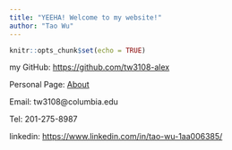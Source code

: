 ```yaml
---
title: "YEEHA! Welcome to my website!"
author: "Tao Wu"
---
```


```r
knitr::opts_chunk$set(echo = TRUE)
```


my GitHub: <https://github.com/tw3108-alex>

Personal Page: [About](about.html)

Email: tw3108@columbia.edu

Tel: 201-275-8987

linkedin: <https://www.linkedin.com/in/tao-wu-1aa006385/>



